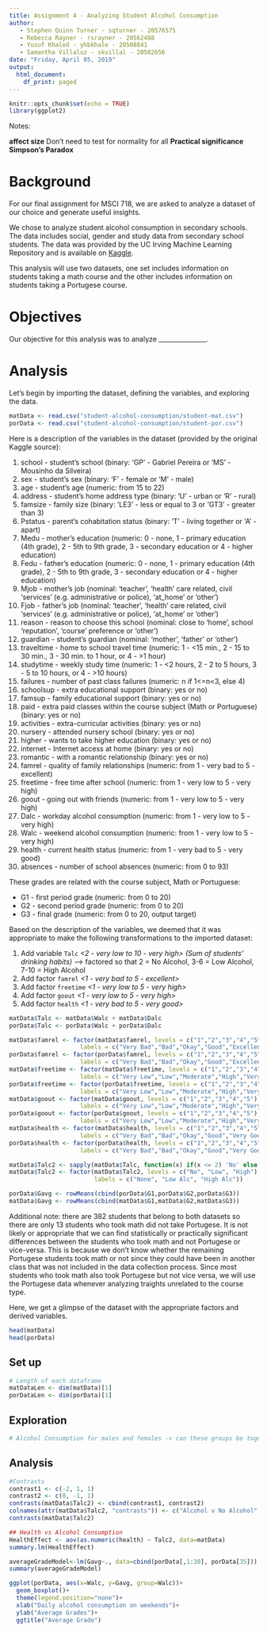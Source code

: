 ```yaml
---
title: Assignment 4 - Analyzing Student Alcohol Consumption
author:
   - Stephen Quinn Turner - sqturner - 20576575
   - Rebecca Rayner - rsrayner - 20562488
   - Yusuf Khaled - yhbkhale - 20508841
   - Samantha Villaluz - skvillal - 20582656
date: "Friday, April 05, 2019"
output:
  html_document:
    df_print: paged
---
```


```r
knitr::opts_chunk$set(echo = TRUE)
library(ggplot2)
```


Notes:

**affect size**
Don't need to test for normality for all
**Practical significance**
**Simpson's Paradox**


# Background

For our final assignment for MSCI 718, we are asked to analyze a dataset of our choice and generate useful insights.

We chose to analyze student alcohol consumption in secondary schools. The data includes social, gender and study data from secondary school students. The data was provided by the UC Irving Machine Learning Repository and is available on [Kaggle](https://www.kaggle.com/uciml/student-alcohol-consumption).

This analysis will use two datasets, one set includes information on students taking a math course and the other includes information on students taking a Portugese course.


# Objectives

Our objective for this analysis was to analyze _______________.


# Analysis

Let's begin by importing the dataset, defining the variables, and exploring the data.

```r
matData <- read.csv("student-alcohol-consumption/student-mat.csv")
porData <- read.csv("student-alcohol-consumption/student-por.csv")
```

Here is a description of the variables in the dataset (provided by the original Kaggle source):

1. school - student's school (binary: 'GP' - Gabriel Pereira or 'MS' - Mousinho da Silveira)
1. sex - student's sex (binary: 'F' - female or 'M' - male)
1. age - student's age (numeric: from 15 to 22)
1. address - student's home address type (binary: 'U' - urban or 'R' - rural)
1. famsize - family size (binary: 'LE3' - less or equal to 3 or 'GT3' - greater than 3)
1. Pstatus - parent's cohabitation status (binary: 'T' - living together or 'A' - apart)
1. Medu - mother's education (numeric: 0 - none, 1 - primary education (4th grade), 2 - 5th to 9th grade, 3 - secondary education or 4 - higher education)
1. Fedu - father's education (numeric: 0 - none, 1 - primary education (4th grade), 2 - 5th to 9th grade, 3 - secondary education or 4 - higher education)
1. Mjob - mother's job (nominal: 'teacher', 'health' care related, civil 'services' (e.g. administrative or police), 'at_home' or 'other')
1. Fjob - father's job (nominal: 'teacher', 'health' care related, civil 'services' (e.g. administrative or police), 'at_home' or 'other')
1. reason - reason to choose this school (nominal: close to 'home', school 'reputation', 'course' preference or 'other')
1. guardian - student's guardian (nominal: 'mother', 'father' or 'other')
1. traveltime - home to school travel time (numeric: 1 - <15 min., 2 - 15 to 30 min., 3 - 30 min. to 1 hour, or 4 - >1 hour)
1. studytime - weekly study time (numeric: 1 - <2 hours, 2 - 2 to 5 hours, 3 - 5 to 10 hours, or 4 - >10 hours)
1. failures - number of past class failures (numeric: n if 1<=n<3, else 4)
1. schoolsup - extra educational support (binary: yes or no)
1. famsup - family educational support (binary: yes or no)
1. paid - extra paid classes within the course subject (Math or Portuguese) (binary: yes or no)
1. activities - extra-curricular activities (binary: yes or no)
1. nursery - attended nursery school (binary: yes or no)
1. higher - wants to take higher education (binary: yes or no)
1. internet - Internet access at home (binary: yes or no)
1. romantic - with a romantic relationship (binary: yes or no)
1. famrel - quality of family relationships (numeric: from 1 - very bad to 5 - excellent)
1. freetime - free time after school (numeric: from 1 - very low to 5 - very high)
1. goout - going out with friends (numeric: from 1 - very low to 5 - very high)
1. Dalc - workday alcohol consumption (numeric: from 1 - very low to 5 - very high)
1. Walc - weekend alcohol consumption (numeric: from 1 - very low to 5 - very high)
1. health - current health status (numeric: from 1 - very bad to 5 - very good)
1. absences - number of school absences (numeric: from 0 to 93)

These grades are related with the course subject, Math or Portuguese:

- G1 - first period grade (numeric: from 0 to 20)
- G2 - second period grade (numeric: from 0 to 20)
- G3 - final grade (numeric: from 0 to 20, output target)

Based on the description of the variables, we deemed that it was appropriate to make the following transformations to the imported dataset:

1. Add variable `Talc` _<2 - very low to 10 - very high> (Sum of students' drinking habits)_
--> factored so that 2 = No Alcohol, 3-6 = Low Alcohol, 7-10 = High Alcohol
1. Add factor `famrel` _<1 - very bad to 5 - excellent>_
1. Add factor `freetime` _<1 - very low to 5 - very high>_
1. Add factor `goout` _<1 - very low to 5 - very high>_
1. Add factor `health` _<1 - very bad to 5 - very good>_

```r
matData$Talc <- matData$Walc + matData$Dalc
porData$Talc <- porData$Walc + porData$Dalc

matData$famrel <- factor(matData$famrel, levels = c("1","2","3","4","5"),
                    labels = c("Very Bad","Bad","Okay","Good","Excellent"))
porData$famrel <- factor(porData$famrel, levels = c("1","2","3","4","5"),
                    labels = c("Very Bad","Bad","Okay","Good","Excellent"))
matData$freetime <- factor(matData$freetime, levels = c("1","2","3","4","5"),
                    labels = c("Very Low","Low","Moderate","High","Very High"))
porData$freetime <- factor(porData$freetime, levels = c("1","2","3","4","5"),
                    labels = c("Very Low","Low","Moderate","High","Very High"))
matData$goout <- factor(matData$goout, levels = c("1","2","3","4","5"),
                    labels = c("Very Low","Low","Moderate","High","Very High"))
porData$goout <- factor(porData$goout, levels = c("1","2","3","4","5"),
                    labels = c("Very Low","Low","Moderate","High","Very High"))
matData$health <- factor(matData$health, levels = c("1","2","3","4","5"),
                    labels = c("Very Bad","Bad","Okay","Good","Very Good"))
porData$health <- factor(porData$health, levels = c("1","2","3","4","5"),
                    labels = c("Very Bad","Bad","Okay","Good","Very Good"))

matData$Talc2 <- sapply(matData$Talc, function(x) if(x <= 2) 'No' else if(x<=6) 'Low' else 'High')
matData$Talc2 <- factor(matData$Talc2, levels = c("No", "Low", "High"), 
                        labels = c("None", "Low Alc", "High Alc"))

porData$Gavg <- rowMeans(cbind(porData$G1,porData$G2,porData$G3))
matData$Gavg <- rowMeans(cbind(matData$G1,matData$G2,matData$G3))
```

Additional note: there are 382 students that belong to both datasets so there are only 13 students who took math did not take Portugese. It is not likely or appropriate that we can find statistically or practically significant differences between the students who took math and not Portugese or vice-versa. This is because we don't know whether the remaining Portugese students took math or not since they could have been in another class that was not included in the data collection process. Since most students who took math also took Portugese but not vice versa, we will use the Portugese data whenever analyzing traights unrelated to the course type.

Here, we get a glimpse of the dataset with the appropriate factors and derived variables.

```r
head(matData)
head(porData)
```

## Set up

```r
# Length of each dataframe
matDataLen <- dim(matData)[1]
porDataLen <- dim(porData)[1]
```

## Exploration
```r
# Alcohol Consumption for males and females -> can these groups be together or should they be separated?

```

## Analysis
```r
#Contrasts
contrast1 <- c(-2, 1, 1)
contrast2 <- c(0, -1, 1)
contrasts(matData$Talc2) <- cbind(contrast1, contrast2)
colnames(attr(matData$Talc2, "contrasts")) <- c("Alcohol v No Alcohol", "High v Low")
contrasts(matData$Talc2)

## Health vs Alcohol Consumption
HealthEffect <- aov(as.numeric(health) ~ Talc2, data=matData)
summary.lm(HealthEffect)

```

```r
averageGradeModel<-lm(Gavg~., data=cbind(porData[,1:30], porData[35]))
summary(averageGradeModel)
```

```r
ggplot(porData, aes(x=Walc, y=Gavg, group=Walc))+
  geom_boxplot()+
  theme(legend.position="none")+
  xlab("Daily alcohol consumption on weekends")+
  ylab("Average Grades")+
  ggtitle("Average Grade")

```